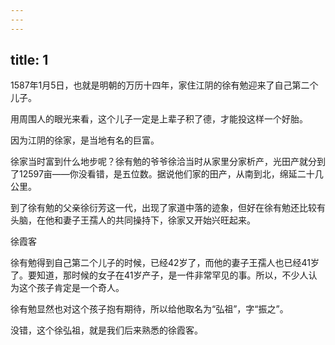 ```yaml
---
---
---
```

title: 1
---



1587年1月5日，也就是明朝的万历十四年，家住江阴的徐有勉迎来了自己第二个儿子。

用周围人的眼光来看，这个儿子一定是上辈子积了德，才能投这样一个好胎。

因为江阴的徐家，是当地有名的巨富。

徐家当时富到什么地步呢？徐有勉的爷爷徐洽当时从家里分家析产，光田产就分到了12597亩——你没看错，是五位数。据说他们家的田产，从南到北，绵延二十几公里。

到了徐有勉的父亲徐衍芳这一代，出现了家道中落的迹象，但好在徐有勉还比较有头脑，在他和妻子王孺人的共同操持下，徐家又开始兴旺起来。

徐霞客



徐有勉得到自己第二个儿子的时候，已经42岁了，而他的妻子王孺人也已经41岁了。要知道，那时候的女子在41岁产子，是一件非常罕见的事。所以，不少人认为这个孩子肯定是一个奇人。

徐有勉显然也对这个孩子抱有期待，所以给他取名为“弘祖”，字“振之”。

没错，这个徐弘祖，就是我们后来熟悉的徐霞客。